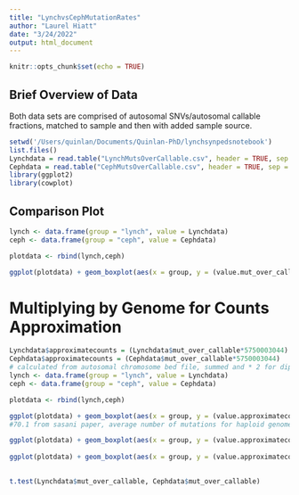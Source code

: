 ```yaml
---
title: "LynchvsCephMutationRates"
author: "Laurel Hiatt"
date: "3/24/2022"
output: html_document
---
```


```r
knitr::opts_chunk$set(echo = TRUE)
```

## Brief Overview of Data

Both data sets are comprised of autosomal SNVs/autosomal callable fractions, 
matched to sample and then with added sample source.

```r
setwd('/Users/quinlan/Documents/Quinlan-PhD/lynchsynpedsnotebook')
list.files()
Lynchdata = read.table("LynchMutsOverCallable.csv", header = TRUE, sep = ',')
Cephdata = read.table("CephMutsOverCallable.csv", header = TRUE, sep = ',')
library(ggplot2)
library(cowplot)

```

## Comparison Plot

```r
lynch <- data.frame(group = "lynch", value = Lynchdata)
ceph <- data.frame(group = "ceph", value = Cephdata)

plotdata <- rbind(lynch,ceph)

ggplot(plotdata) + geom_boxplot(aes(x = group, y = (value.mut_over_callable/2))) + xlab('') + ylab('Mutation Rates') + theme_cowplot()  + geom_jitter(aes(x = group, y = (value.mut_over_callable/2), color = value.source)) 
```

# Multiplying by Genome for Counts Approximation

```r
Lynchdata$approximatecounts = (Lynchdata$mut_over_callable*5750003044)
Cephdata$approximatecounts = (Cephdata$mut_over_callable*5750003044)
# calculated from autosomal chromosome bed file, summed and * 2 for diploid
lynch <- data.frame(group = "lynch", value = Lynchdata)
ceph <- data.frame(group = "ceph", value = Cephdata)

plotdata <- rbind(lynch,ceph)

ggplot(plotdata) + geom_boxplot(aes(x = group, y = (value.approximatecounts/2))) + xlab('') + ylab('Approximate Mutations') + theme_cowplot() + geom_jitter(aes(x = group, y = (value.approximatecounts/2), color = value.source)) + geom_hline(yintercept=70.1, color = 'red', linetype = 'dashed')
#70.1 from sasani paper, average number of mutations for haploid genome 

ggplot(plotdata) + geom_boxplot(aes(x = group, y = (value.approximatecounts/2))) + xlab('') + ylab('Mutation Rates') + theme_cowplot() + theme(legend.position="none") + geom_jitter(aes(x = group, y = (value.approximatecounts/2))) 
                                                                                                                                                                                
ggplot(plotdata) + geom_boxplot(aes(x = group, y = (value.approximatecounts/2))) + xlab('') + ylab('Approximate Mutations') + theme_cowplot() + geom_jitter(aes(x = group, y = (value.approximatecounts/2), color = value.source)) + geom_hline(yintercept = 70, linetype= 'dotted', color = 'red')
 
``` 

```r

t.test(Lynchdata$mut_over_callable, Cephdata$mut_over_callable)
```
